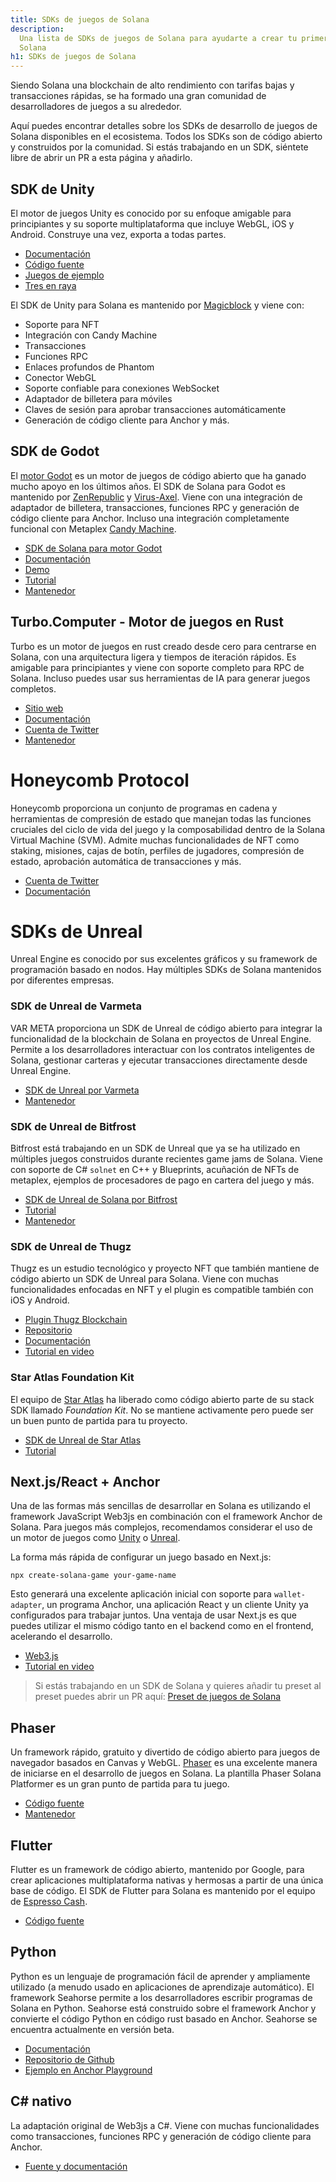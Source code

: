 ```yaml
---
title: SDKs de juegos de Solana
description:
  Una lista de SDKs de juegos de Solana para ayudarte a crear tu primer juego en
  Solana
h1: SDKs de juegos de Solana
---
```


Siendo Solana una blockchain de alto rendimiento con tarifas bajas y
transacciones rápidas, se ha formado una gran comunidad de desarrolladores de
juegos a su alrededor.

Aquí puedes encontrar detalles sobre los SDKs de desarrollo de juegos de Solana
disponibles en el ecosistema. Todos los SDKs son de código abierto y construidos
por la comunidad. Si estás trabajando en un SDK, siéntete libre de abrir un PR a
esta página y añadirlo.

## SDK de Unity

El motor de juegos Unity es conocido por su enfoque amigable para principiantes
y su soporte multiplataforma que incluye WebGL, iOS y Android. Construye una
vez, exporta a todas partes.

- [Documentación](https://docs.magicblock.gg/introduction)
- [Código fuente](https://github.com/magicblock-labs/Solana.Unity-SDK)
- [Juegos de ejemplo](https://github.com/solana-developers/solana-game-examples)
- [Tres en raya](https://blog.magicblock.gg/bolt-tic-tac-toe/)

El SDK de Unity para Solana es mantenido por
[Magicblock](https://www.magicblock.gg/) y viene con:

- Soporte para NFT
- Integración con Candy Machine
- Transacciones
- Funciones RPC
- Enlaces profundos de Phantom
- Conector WebGL
- Soporte confiable para conexiones WebSocket
- Adaptador de billetera para móviles
- Claves de sesión para aprobar transacciones automáticamente
- Generación de código cliente para Anchor y más.

## SDK de Godot

El [motor Godot](https://godotengine.org/) es un motor de juegos de código
abierto que ha ganado mucho apoyo en los últimos años. El SDK de Solana para
Godot es mantenido por [ZenRepublic](https://twitter.com/ZenRepublicNDM) y
[Virus-Axel](https://twitter.com/AxelBenjam). Viene con una integración de
adaptador de billetera, transacciones, funciones RPC y generación de código
cliente para Anchor. Incluso una integración completamente funcional con
Metaplex
[Candy Machine](https://zenwiki.gitbook.io/solana-godot-sdk-docs/guides/setup-candy-machine).

- [SDK de Solana para motor Godot](https://github.com/Virus-Axel/godot-solana-sdk)
- [Documentación](https://zenwiki.gitbook.io/solana-godot-sdk-docs)
- [Demo](https://github.com/ZenRepublic/GodotSolanaSDKDemoPackage)
- [Tutorial](https://www.youtube.com/watch?v=tszFPInYmXQ)
- [Mantenedor](https://twitter.com/ZenRepublicNDM)

## Turbo.Computer - Motor de juegos en Rust

Turbo es un motor de juegos en rust creado desde cero para centrarse en Solana,
con una arquitectura ligera y tiempos de iteración rápidos. Es amigable para
principiantes y viene con soporte completo para RPC de Solana. Incluso puedes
usar sus herramientas de IA para generar juegos completos.

- [Sitio web](https://turbo.computer/)
- [Documentación](https://docs.turbo.computer/)
- [Cuenta de Twitter](https://twitter.com/makegamesfast)
- [Mantenedor](https://twitter.com/jozanza)

# Honeycomb Protocol

Honeycomb proporciona un conjunto de programas en cadena y herramientas de
compresión de estado que manejan todas las funciones cruciales del ciclo de vida
del juego y la composabilidad dentro de la Solana Virtual Machine (SVM). Admite
muchas funcionalidades de NFT como staking, misiones, cajas de botín, perfiles
de jugadores, compresión de estado, aprobación automática de transacciones y
más.

- [Cuenta de Twitter](https://twitter.com/honeycomb_prtcl)
- [Documentación](https://docs.honeycombprotocol.com/)

# SDKs de Unreal

Unreal Engine es conocido por sus excelentes gráficos y su framework de
programación basado en nodos. Hay múltiples SDKs de Solana mantenidos por
diferentes empresas.

### SDK de Unreal de Varmeta

VAR META proporciona un SDK de Unreal de código abierto para integrar la
funcionalidad de la blockchain de Solana en proyectos de Unreal Engine. Permite
a los desarrolladores interactuar con los contratos inteligentes de Solana,
gestionar carteras y ejecutar transacciones directamente desde Unreal Engine.

- [SDK de Unreal por Varmeta](https://github.com/VAR-META-Tech/UnrealSolanaSDK)
- [Mantenedor](https://www.var-meta.com/)

### SDK de Unreal de Bitfrost

Bitfrost está trabajando en un SDK de Unreal que ya se ha utilizado en múltiples
juegos construidos durante recientes game jams de Solana. Viene con soporte de
C# `solnet` en C++ y Blueprints, acuñación de NFTs de metaplex, ejemplos de
procesadores de pago en cartera del juego y más.

- [SDK de Unreal de Solana por Bitfrost](https://github.com/Bifrost-Technologies/Solana-Unreal-SDK)
- [Tutorial](https://www.youtube.com/watch?v=S8fm8mFeUkk)
- [Mantenedor](https://twitter.com/BifrostTitan)

### SDK de Unreal de Thugz

Thugz es un estudio tecnológico y proyecto NFT que también mantiene de código
abierto un SDK de Unreal para Solana. Viene con muchas funcionalidades enfocadas
en NFT y el plugin es compatible también con iOS y Android.

- [Plugin Thugz Blockchain](https://www.fab.com/listings/a7e220ba-93e5-4a3b-99e7-17b13da76f05)
- [Repositorio](https://github.com/ThugzLabs/Thugz-BC-Plugin-Packaged-for-UE5.4)
- [Documentación](https://thugzblockchainplugin-docs.vercel.app/)
- [Tutorial en video](https://www.youtube.com/watch?v=dS7sTZd_E9U&ab_channel=ThugzNFT)

### Star Atlas Foundation Kit

El equipo de [Star Atlas](https://staratlas.com/) ha liberado como código
abierto parte de su stack SDK llamado _Foundation Kit_. No se mantiene
activamente pero puede ser un buen punto de partida para tu proyecto.

- [SDK de Unreal de Star Atlas](https://github.com/staratlasmeta/FoundationKit)
- [Tutorial](https://www.youtube.com/watch?v=S8fm8mFeUkk)

## Next.js/React + Anchor

Una de las formas más sencillas de desarrollar en Solana es utilizando el
framework JavaScript Web3js en combinación con el framework Anchor de Solana.
Para juegos más complejos, recomendamos considerar el uso de un motor de juegos
como [Unity](#unity-sdk) o [Unreal](#unreal-sdks).

La forma más rápida de configurar un juego basado en Next.js:

```shell
npx create-solana-game your-game-name
```

Esto generará una excelente aplicación inicial con soporte para
`wallet-adapter`, un programa Anchor, una aplicación React y un cliente Unity ya
configurados para trabajar juntos. Una ventaja de usar Next.js es que puedes
utilizar el mismo código tanto en el backend como en el frontend, acelerando el
desarrollo.

- [Web3.js](https://solana.com/docs/clients/javascript)
- [Tutorial en video](https://www.youtube.com/watch?v=fnhivg_pemI&t=1s&ab_channel=Solana)

> Si estás trabajando en un SDK de Solana y quieres añadir tu preset al preset
> puedes abrir un PR aquí:
> [Preset de juegos de Solana](https://github.com/solana-developers/solana-game-preset)

## Phaser

Un framework rápido, gratuito y divertido de código abierto para juegos de
navegador basados en Canvas y WebGL. [Phaser](https://phaser.io/) es una
excelente manera de iniciarse en el desarrollo de juegos en Solana. La plantilla
Phaser Solana Platformer es un gran punto de partida para tu juego.

- [Código fuente](https://github.com/Bread-Heads-NFT/phaser-solana-platformer-template)
- [Mantenedor](https://twitter.com/blockiosaurus)

## Flutter

Flutter es un framework de código abierto, mantenido por Google, para crear
aplicaciones multiplataforma nativas y hermosas a partir de una única base de
código. El SDK de Flutter para Solana es mantenido por el equipo de
[Espresso Cash](https://www.espressocash.com/).

- [Código fuente](https://github.com/espresso-cash/espresso-cash-public)

## Python

Python es un lenguaje de programación fácil de aprender y ampliamente utilizado
(a menudo usado en aplicaciones de aprendizaje automático). El framework
Seahorse permite a los desarrolladores escribir programas de Solana en Python.
Seahorse está construido sobre el framework Anchor y convierte el código Python
en código rust basado en Anchor. Seahorse se encuentra actualmente en versión
beta.

- [Documentación](https://www.seahorse.dev/)
- [Repositorio de Github](https://github.com/solana-developers/seahorse)
- [Ejemplo en Anchor Playground](https://beta.solpg.io/tutorials/hello-seahorse)

## C# nativo

La adaptación original de Web3js a C#. Viene con muchas funcionalidades como
transacciones, funciones RPC y generación de código cliente para Anchor.

- [Fuente y documentación](https://github.com/bmresearch/Solnet/blob/master/docs/articles/getting_started.md)
